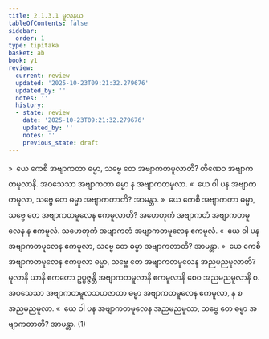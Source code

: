 ```yaml
---
title: 2.1.3.1 မူလနယ
tableOfContents: false
sidebar:
  order: 1
type: tipitaka
basket: ab
book: y1
review:
  current: review
  updated: '2025-10-23T09:21:32.279676'
  updated_by: ''
  notes: ''
  history:
  - state: review
    date: '2025-10-23T09:21:32.279676'
    updated_by: ''
    notes: ''
    previous_state: draft
---
```



<ReviewStatus review={frontmatter.review} showDetails={true} />

<HypothesisAnnotation frontmatter={frontmatter} />

<DynamicBreadcrumb />

<Division number="74" book="y1" e="ch" v="33" p="11">

<Paragraph number="178" book="y1">
»  ယေ ကေစိ အဗျာကတာ ဓမ္မာ, သဗ္ဗေ တေ အဗျာကတမူလာတိ?
</Paragraph>

<Paragraph number="179" book="y1">
တီဏေဝ အဗျာကတမူလာနိ. အဝသေသာ အဗျာကတာ ဓမ္မာ န အဗျာကတမူလာ.
</Paragraph>

<Paragraph number="180" book="y1">
«  ယေ ဝါ ပန အဗျာကတမူလာ, သဗ္ဗေ တေ ဓမ္မာ အဗျာကတာတိ? အာမန္တာ.
</Paragraph>

</Division>
<Division number="75" book="y1" e="ch" v="33" p="11">

<Paragraph number="181" book="y1">
»  ယေ ကေစိ အဗျာကတာ ဓမ္မာ, သဗ္ဗေ တေ အဗျာကတမူလေန ဧကမူလာတိ?
</Paragraph>

<Paragraph number="182" book="y1">
အဟေတုကံ အဗျာကတံ အဗျာကတမူလေန န ဧကမူလံ. သဟေတုကံ အဗျာကတံ အဗျာကတမူလေန ဧကမူလံ.
</Paragraph>

<Paragraph number="183" book="y1">
«  ယေ ဝါ ပန အဗျာကတမူလေန ဧကမူလာ, သဗ္ဗေ တေ ဓမ္မာ အဗျာကတာတိ? အာမန္တာ.
</Paragraph>

</Division>
<Division number="76" book="y1" e="ch" v="33" p="11">

<Paragraph number="184" book="y1">
»  ယေ ကေစိ အဗျာကတမူလေန ဧကမူလာ ဓမ္မာ, သဗ္ဗေ တေ အဗျာကတမူလေန အညမညမူလာတိ?
</Paragraph>

<Paragraph number="185" book="y1">
မူလာနိ ယာနိ ဧကတော ဥပ္ပဇ္ဇန္တိ အဗျာကတမူလာနိ ဧကမူလာနိ စေဝ အညမညမူလာနိ စ. အဝသေသာ အဗျာကတမူလသဟဇာတာ ဓမ္မာ အဗျာကတမူလေန ဧကမူလာ, န စ အညမညမူလာ.
</Paragraph>

<Paragraph number="186" book="y1">
«  ယေ ဝါ ပန အဗျာကတမူလေန အညမညမူလာ, သဗ္ဗေ တေ ဓမ္မာ အဗျာကတာတိ? အာမန္တာ. (1)
</Paragraph>
</Division>